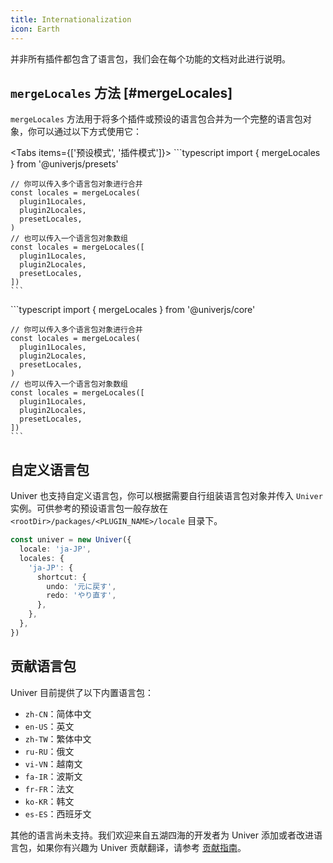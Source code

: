 ```yaml
---
title: Internationalization
icon: Earth
---
```


<Callout type="warning" title="注意事项">
  并非所有插件都包含了语言包，我们会在每个功能的文档对此进行说明。
</Callout>

## `mergeLocales` 方法 [#mergeLocales]

`mergeLocales` 方法用于将多个插件或预设的语言包合并为一个完整的语言包对象，你可以通过以下方式使用它：

<Tabs items={['预设模式', '插件模式']}>
  <Tab>
    ```typescript
    import { mergeLocales } from '@univerjs/presets'

    // 你可以传入多个语言包对象进行合并
    const locales = mergeLocales(
      plugin1Locales,
      plugin2Locales,
      presetLocales,
    )
    // 也可以传入一个语言包对象数组
    const locales = mergeLocales([
      plugin1Locales,
      plugin2Locales,
      presetLocales,
    ])
    ```
  </Tab>
  <Tab>
    ```typescript
    import { mergeLocales } from '@univerjs/core'

    // 你可以传入多个语言包对象进行合并
    const locales = mergeLocales(
      plugin1Locales,
      plugin2Locales,
      presetLocales,
    )
    // 也可以传入一个语言包对象数组
    const locales = mergeLocales([
      plugin1Locales,
      plugin2Locales,
      presetLocales,
    ])
    ```
  </Tab>
</Tabs>

## 自定义语言包

Univer 也支持自定义语言包，你可以根据需要自行组装语言包对象并传入 `Univer` 实例。可供参考的预设语言包一般存放在 `<rootDir>/packages/<PLUGIN_NAME>/locale` 目录下。

```typescript
const univer = new Univer({
  locale: 'ja-JP',
  locales: {
    'ja-JP': {
      shortcut: {
        undo: '元に戻す',
        redo: 'やり直す',
      },
    },
  },
})
```

## 贡献语言包

Univer 目前提供了以下内置语言包：

- `zh-CN`：简体中文
- `en-US`：英文
- `zh-TW`：繁体中文
- `ru-RU`：俄文
- `vi-VN`：越南文
- `fa-IR`：波斯文
- `fr-FR`：法文
- `ko-KR`：韩文
- `es-ES`：西班牙文

其他的语言尚未支持。我们欢迎来自五湖四海的开发者为 Univer 添加或者改进语言包，如果你有兴趣为 Univer 贡献翻译，请参考 [贡献指南](/introduction/contributing)。
